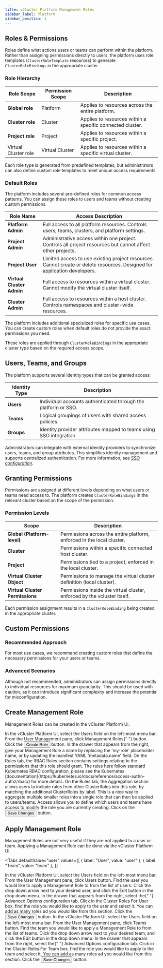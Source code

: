 ```yaml
---
title: vCluster Platform Management Roles
sidebar_label: Platform 
sidebar_position: 1
---
```



## Roles & Permissions

Roles define what actions users or teams can perform within the platform. Rather than assigning permissions directly to users, the platform uses role templates (`ClusterRoleTemplate` resources) to generate `ClusterRoleBindings` in the appropriate cluster.

### Role Hierarchy

| Role Scope | Permission Scope | Description |
| --- | --- | --- |
| **Global role** | Platform | Applies to resources across the entire platform. |
| **Cluster role** | Cluster | Applies to resources within a specific connected cluster. |
| **Project role** | Project | Applies to resources within a specific project. |
| Virtual Cluster role | Virtual Cluster | Applies to resources within a specific virtual cluster. |

Each role type is generated from predefined templates, but administrators can also define custom role templates to meet unique access requirements.

### Default Roles

The platform includes several pre-defined roles for common access patterns. You can assign these roles to users and teams without creating custom permissions.

| Role Name | Access Description |
| --- | --- |
| **Platform Admin** | Full access to all platform resources. Controls users, teams, clusters, and platform settings. |
| **Project Admin** | Administrative access within one project. Controls all project resources but cannot affect other projects. |
| **Project User** | Limited access to use existing project resources. Cannot create or delete resources. Designed for application developers. |
| **Virtual Cluster Admin** | Full access to resources within a virtual cluster. Cannot modify the virtual cluster itself. |
| **Cluster Admin** | Full access to resources within a host cluster. Controls namespaces and cluster-wide resources. |

The platform includes additional specialized roles for specific use cases. You can create custom roles when default roles do not provide the exact permissions you need.

These roles are applied through `ClusterRoleBindings` in the appropriate cluster type based on the required access scope.

## Users, Teams, and Groups

The platform supports several identity types that can be granted access:

| Identity Type | Description |
| --- | --- |
| **Users** | Individual accounts authenticated through the platform or SSO. |
| **Teams** | Logical groupings of users with shared access policies. |
| **Groups** | Identity provider attributes mapped to teams using SSO integration. |

Administrators can integrate with external identity providers to synchronize users, teams, and group attributes. This simplifies identity management and supports centralized authentication. For more information, see [*SSO configuration*](https://www.notion.so/RBAC-Overview-Overhaul-1b21094080698041ab91dc7fa28bb97a?pvs=21).

## Granting Permissions

Permissions are assigned at different levels depending on what users or teams need access to. The platform creates `ClusterRoleBindings` in the relevant cluster based on the scope of the permission.

### Permission Levels

| Scope | Description |
| --- | --- |
| **Global (Platform-level)** | Permissions across the entire platform, enforced in the local cluster. |
| **Cluster** | Permissions within a specific connected host cluster. |
| **Project** | Permissions tied to a project, enforced in the local cluster. |
| **Virtual Cluster Object** | Permissions to manage the virtual cluster definition (local cluster). |
| **Virtual Cluster Permissions** | Permissions inside the virtual cluster, enforced by the vcluster itself. |

Each permission assignment results in a `ClusterRoleBinding` being created in the appropriate cluster.

## Custom Permissions

### Recommended Approach

For most use cases, we recommend creating custom roles that define the necessary permissions for your users or teams. 

### Advanced Scenarios

Although not recommended, administrators can assign permissions directly to individual resources for maximum granularity. This should be used with caution, as it can introduce significant complexity and increase the potential for misconfiguration.

## Create Management Role

Management Roles can be created in the vCluster Platform UI.

<Flow id="create-management-role">
  <Step>
    In the vCluster Platform UI, select the <NavStep>Users</NavStep> field on the
    left-most menu bar.
  </Step>
  <Step>
    From the User Management pane, click <NavStep>Management Roles</NavStep>{" "}
    button.
  </Step>
  <Step>
    Click the <Button>Create Role</Button> button.
  </Step>
  <Step>
    In the drawer that appears from the right, give your Management Role a name
    by replacing the 'my-role' placeholder name, or by updating the manifest
    YAML 'metadata.name' field.
  </Step>
  <Step>
    On the <Label>Rules</Label> tab, the <Label>RBAC Rules</Label> section
    contains settings relating to the permissions that this role should grant.
    The rules here follow standard Kubernetes RBAC configuration, please see the
    Kubernetes
    [documentation](https://kubernetes.io/docs/reference/access-authn-authz/rbac/)
    for more details.
  </Step>
  <Step>
    On the <Label>Rules</Label> tab, the <Label>Aggregation</Label> section
    allows users to include rules from other ClusterRoles into this role, by
    matching the additional ClusterRoles by label. This is a nice way to
    aggregate multiple smaller roles into a single role that can then be applied
    to users/teams.
  </Step>
  <Step>
    <Label>Access</Label> allows you to define which users and teams have access
    to modify the role you are currently creating.
  </Step>
  <Step>
    Click on the <Button>Save Changes</Button> button.
  </Step>
</Flow>

## Apply Management Role

Management Roles are not very useful if they are not applied to a user or team. Applying a
Management Role can be done via the vCluster Platform UI.

<Tabs
  defaultValue="user"
  values={[
    { label: "User", value: "user" },
    { label: "Team", value: "team" },
  ]}
>
  <TabItem value="user">
    <Flow id="apply-role-user">
      <Step>
        In the vCluster Platform UI, select the <NavStep>Users</NavStep> field on the
        left-most menu bar.
      </Step>
      <Step>
        From the User Management pane, click <NavStep>Users</NavStep> button.
      </Step>
      <Step>
        Find the user you would like to apply a Management Role to from the list
        of users. Click the drop down arrow next to your desired user, and click
        the
        <Label>Edit</Label> button in the drop down menu.
      </Step>
      <Step>
        In the drawer that appears from the right, select the{" "}
        <Label>Advanced Options</Label> configuration tab.
      </Step>
      <Step>
        Click in the <Label>Cluster Roles For User</Label> box, find the role
        you would like to apply to the user and select it. You can add as many
        roles ad you would like from this section.
      </Step>
      <Step>
        Click the <Button>Save Changes</Button> button.
      </Step>
    </Flow>
  </TabItem>
  <TabItem value="team">
    <Flow>
      <Flow id="apply-role-user">
        <Step>
          In the vCluster Platform UI, select the <NavStep>Users</NavStep> field on
          the left-most menu bar.
        </Step>
        <Step>
          From the User Management pane, click <NavStep>Teams</NavStep> button.
        </Step>
        <Step>
          Find the team you would like to apply a Management Role to from the
          list of teams. Click the drop down arrow next to your desired team,
          and click the
          <Label>Edit</Label> button in the drop down menu.
        </Step>
        <Step>
          In the drawer that appears from the right, select the{" "}
          <Label>Advanced Options</Label> configuration tab.
        </Step>
        <Step>
          Click in the <Label>Cluster Roles For Team</Label> box, find the role
          you would like to apply to the team and select it. You can add as many
          roles ad you would like from this section.
        </Step>
        <Step>
          Click the <Button>Save Changes</Button> button.
        </Step>
      </Flow>
    </Flow>
  </TabItem>
</Tabs>
